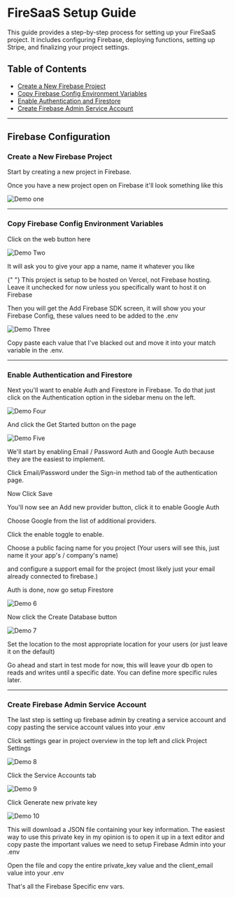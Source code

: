 
# FireSaaS Setup Guide

This guide provides a step-by-step process for setting up your FireSaaS project. It includes configuring Firebase, deploying functions, setting up Stripe, and finalizing your project settings.

## Table of Contents

- [Create a New Firebase Project](#Create-a-New-Firebase-Project)
- [Copy Firebase Config Environment Variables](#copy-firebase-config-environment-variables)
- [Enable Authentication and Firestore](#enable-authentication-and-firestore)
- [Create Firebase Admin Service Account](#create-firebase-admin-service-account)

---

## Firebase Configuration

### **Create a New Firebase Project**

Start by creating a new project in Firebase.

Once you have a new project open on Firebase it'll look something like this

![Demo one](../public/demo-1.png)

---

### **Copy Firebase Config Environment Variables**

Click on the web button here

![Demo Two](../public/demo-2.png)

It will ask you to give your app a name, name it whatever you like

<Callout emoji="📣">
  {" "}
  This project is setup to be hosted on Vercel, not Firebase hosting. Leave it unchecked
  for now unless you specifically want to host it on Firebase
</Callout>

Then you will get the Add Firebase SDK screen, it will show you your Firebase Config, these values need to be added to the .env

![Demo Three](../public/demo-3.png)

Copy paste each value that I've blacked out and move it into your match variable in the .env.

---

### **Enable Authentication and Firestore**

Next you'll want to enable Auth and Firestore in Firebase. To do that just click on the Authentication option in the sidebar menu on the left.

![Demo Four](../public/demo-4.png)

And click the Get Started button on the page

![Demo Five](../public/demo-5.png)

We'll start by enabling Email / Password Auth and Google Auth because they are the easiest to implement.

Click Email/Password under the Sign-in method tab of the authentication page.

Now Click Save

You'll now see an Add new provider button, click it to enable Google Auth

Choose Google from the list of additional providers.

Click the enable toggle to enable.

Choose a public facing name for you project (Your users will see this, just name it your app's / company's name)

and configure a support email for the project (most likely just your email already connected to firebase.)

Auth is done, now go setup Firestore

![Demo 6](../public/demo-6.png)

Now click the Create Database button

![Demo 7](../public/demo-7.png "The Create Database Button")

Set the location to the most appropriate location for your users (or just leave it on the default)

Go ahead and start in test mode for now, this will leave your db open to reads and writes until a specific date. You can define more specific rules later.

---

### **Create Firebase Admin Service Account**

The last step is setting up firebase admin by creating a service account and copy pasting the service account values into your .env

Click settings gear in project overview in the top left and click Project Settings

![Demo 8](../public/demo-8.png)

Click the Service Accounts tab

![Demo 9](../public/demo-9.png)

Click Generate new private key

![Demo 10](../public/demo-10.png)

This will download a JSON file containing your key information. The easiest way to use this private key in my opinion is to open it up in a text editor and copy paste the important values we need to setup Firebase Admin into your .env

Open the file and copy the entire private_key value and the client_email value into your .env

That's all the Firebase Specific env vars.
